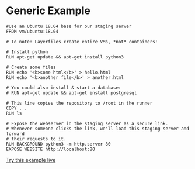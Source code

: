 # Generic Example

```Layerfile
#Use an Ubuntu 18.04 base for our staging server
FROM vm/ubuntu:18.04

# To note: Layerfiles create entire VMs, *not* containers!

# Install python
RUN apt-get update && apt-get install python3

# Create some files
RUN echo '<b>some html</b>' > hello.html
RUN echo '<b>another file</b>' > another.html

# You could also install & start a database:
# RUN apt-get update && apt-get install postgresql

# This line copies the repository to /root in the runner
COPY . .
RUN ls

# Expose the webserver in the staging server as a secure link.
# Whenever someone clicks the link, we'll load this staging server and forward
# their requests to it.
RUN BACKGROUND python3 -m http.server 80
EXPOSE WEBSITE http://localhost:80
```

[Try this example live](/sign-up)
